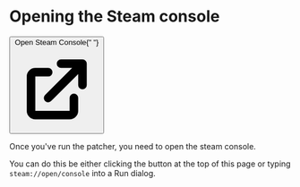
# Opening the Steam console

<div className="not-prose flex">
  <a href="steam://open/console">
    <Button highlighted>
      Open Steam Console{" "}
      <svg
        xmlns="http://www.w3.org/2000/svg"
        className="h-5 w-5"
        viewBox="0 0 20 20"
        fill="currentColor"
      >
        <path d="M11 3a1 1 0 100 2h2.586l-6.293 6.293a1 1 0 101.414 1.414L15 6.414V9a1 1 0 102 0V4a1 1 0 00-1-1h-5z" />
        <path d="M5 5a2 2 0 00-2 2v8a2 2 0 002 2h8a2 2 0 002-2v-3a1 1 0 10-2 0v3H5V7h3a1 1 0 000-2H5z" />
      </svg>
    </Button>
  </a>
</div>

Once you've run the patcher, you need to open the steam console.

You can do this be either clicking the button at the top of this page or typing `steam://open/console` into a Run dialog.
